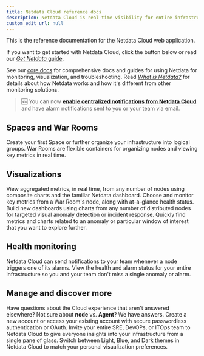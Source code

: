 ```yaml
---
title: Netdata Cloud reference docs
description: Netdata Cloud is real-time visibility for entire infrastructures. View key metrics, insightful charts, and active alarms from all your nodes.
custom_edit_url: null
---
```



This is the reference documentation for the Netdata Cloud web application.

If you want to get started with Netdata Cloud, click the button below or read our [_Get Netdata_ guide](/docs/get).

See our [core docs](/docs) for comprehensive docs and guides for using Netdata for monitoring, visualization, and
troubleshooting. Read [_What is Netdata?_](/docs/overview/what-is-netdata) for details about how Netdata works and how
it's different from other monitoring solutions.

> 🆕 You can now [**enable centralized notifications from Netdata Cloud**](/docs/cloud/monitoring/notifications) and
have alarm notifications sent to you or your team via email.

<StartBox 
  to="/docs/get"
  title="Get Netdata"
  description="Sign up for Netdata Cloud and install the open-source Agent on one or more nodes. If you have an infrastructure to monitor, connect all your distributed nodes to Cloud for seamless infrastructure-wide monitoring."
  image={true} />

## Spaces and War Rooms

<Discover>
  <DiscoverBox 
    href="/docs/cloud/spaces" 
    title="Spaces">
    Create your first Space or further organize your infrastructure into logical groups.
  </DiscoverBox>
  <DiscoverBox 
    href="/docs/cloud/war-rooms" 
    title="War Rooms">
    War Rooms are flexible containers for organizing nodes and viewing key metrics in real time.
  </DiscoverBox>
</Discover>

## Visualizations

<Discover>
  <DiscoverBox 
    href="/docs/cloud/visualize/overview" 
    title="Overview">
    View aggregated metrics, in real time, from any number of nodes using composite charts and the familiar Netdata dashboard.
  </DiscoverBox>
  <DiscoverBox 
    href="/docs/cloud/visualize/nodes" 
    title="Nodes view">
    Choose and monitor key metrics from a War Room's node, along with at-a-glance health status.
  </DiscoverBox>
  <DiscoverBox 
    href="/docs/cloud/visualize/dashboards" 
    title="Create new dashboards">
    Build new dashboards using charts from any number of distributed nodes for targeted visual anomaly detection or incident response.
  </DiscoverBox>
  <DiscoverBox 
    href="/docs/cloud/insights/metric-correlations" 
    title="Metric Correlations">
    Quickly find metrics and charts related to an anomaly or particular window of interest that you want to explore further.
  </DiscoverBox>
</Discover>

## Health monitoring

<Discover>
  <DiscoverBox 
    href="/docs/cloud/monitoring/notifications" 
    title="Alarm notifications">
    Netdata Cloud can send notifications to your team whenever a node triggers one of its alarms.
  </DiscoverBox>
  <DiscoverBox 
    href="/docs/cloud/monitoring/alarms"
    title="Alarms">
    View the health and alarm status for your entire infrastructure so you and your team don't miss a single anomaly or alarm.
  </DiscoverBox>
</Discover>

## Manage and discover more

<Discover>
  <DiscoverBox 
    href="/docs/cloud/faq-glossary" 
    title="FAQ &amp; glossary">
    Have questions about the Cloud experience that aren't answered elsewhere? Not sure about <strong>node</strong> vs. <strong>Agent</strong>? We have answers.
  </DiscoverBox>
  <DiscoverBox 
    href="/docs/cloud/manage/sign-in" 
    title="Sign in with email, Google, or GitHub">
    Create a new account or access your existing account with secure passwordless authentication or OAuth.
  </DiscoverBox>
  <DiscoverBox 
    href="/docs/cloud/manage/invite-your-team" 
    title="Invite your team">
    Invite your entire SRE, DevOPs, or ITOps team to Netdata Cloud to give everyone insights into your infrastructure from a single pane of glass.
  </DiscoverBox>
  <DiscoverBox 
    href="/docs/cloud/manage/themes" 
    title="Choose your Netdata Cloud theme">
    Switch between Light, Blue, and Dark themes in Netdata Cloud to match your personal visualization preferences.
  </DiscoverBox>
</Discover>
